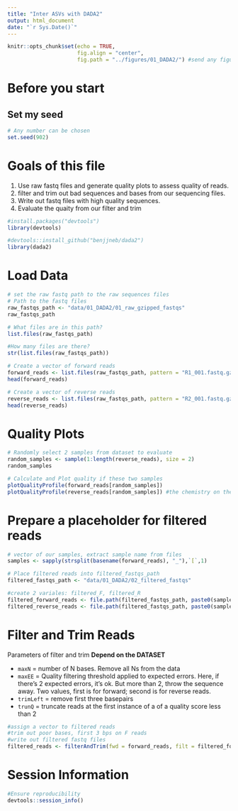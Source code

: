 ```yaml
---
title: "Inter ASVs with DADA2"
output: html_document
date: "`r Sys.Date()`"
---
```


```r
knitr::opts_chunk$set(echo = TRUE, 
                      fig.align = "center",
                      fig.path = "../figures/01_DADA2/") #send any figure to this location 
```

# Before you start

## Set my seed

```r
# Any number can be chosen 
set.seed(902)
```

# Goals of this file

1.  Use raw fastq files and generate quality plots to assess quality of reads.
2.  filter and trim out bad sequences and bases from our sequencing files.
3.  Write out fastq files with high quality sequences.
4.  Evaluate the quaity from our filter and trim

```r
#install.packages("devtools")
library(devtools)

#devtools::install_github("benjjneb/dada2")
library(dada2)
```

# Load Data

```r
# set the raw fastq path to the raw sequences files 
# Path to the fastq files
raw_fastqs_path <- "data/01_DADA2/01_raw_gzipped_fastqs"
raw_fastqs_path

# What files are in this path? 
list.files(raw_fastqs_path)

#How many files are there?
str(list.files(raw_fastqs_path))

# Create a vector of forward reads 
forward_reads <- list.files(raw_fastqs_path, pattern = "R1_001.fastq.gz", full.names = TRUE)
head(forward_reads)

# Create a vector of reverse reads
reverse_reads <- list.files(raw_fastqs_path, pattern = "R2_001.fastq.gz", full.names = TRUE)
head(reverse_reads)
```

# Quality Plots

```r
# Randomly select 2 samples from dataset to evaluate 
random_samples <- sample(1:length(reverse_reads), size = 2)
random_samples 

# Calculate and Plot quality if these two samples 
plotQualityProfile(forward_reads[random_samples])
plotQualityProfile(reverse_reads[random_samples]) #the chemistry on the reverse read is not as precises as the forward reads, so the reverse reads will be lower quality
```

# Prepare a placeholder for filtered reads

```r
# vector of our samples, extract sample name from files
samples <- sapply(strsplit(basename(forward_reads), "_"),`[`,1)

# Place filtered reads into filtered_fastqs_path
filtered_fastqs_path <- "data/01_DADA2/02_filtered_fastqs"

#create 2 variales: filtered_F, filtered_R
filtered_forward_reads <- file.path(filtered_fastqs_path, paste0(samples, "_R1_filtered.fastq.gz"))
filtered_reverse_reads <- file.path(filtered_fastqs_path, paste0(samples, "_R2_filtered.fastq.gz"))
```

# Filter and Trim Reads

Parameters of filter and trim **Depend on the DATASET**

-   `maxN` = number of N bases. Remove all Ns from the data
-   `maxEE` = Quality filtering threshold applied to expected errors. Here, if there's 2 expected errors, it's ok. But more than 2, throw the sequence away. Two values, first is for forward; second is for reverse reads.
- `trimLeft` = remove first three basepairs 
- `trunQ` = truncate reads at the first instance of a of a quality score less than 2

```r
#assign a vector to filtered reads
#trim out poor bases, first 3 bps on F reads
#write out filtered fastq files 
filtered_reads <- filterAndTrim(fwd = forward_reads, filt = filtered_forward_reads, rev = reverse_reads, filt.rev = filtered_reverse_reads, maxN = c(2,2), trimLeft = 3, truncQ = 2, rm.phix = TRUE, compress = TRUE) #multithread = TRUE
```

# Session Information

```r
#Ensure reproducibility
devtools::session_info()
```
